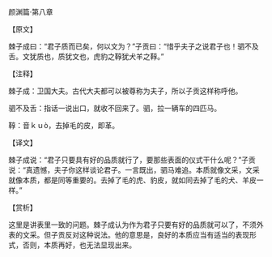 

颜渊篇·第八章

【原文】

棘子成曰：“君子质而已矣，何以文为？”子贡曰：“惜乎夫子之说君子也！驷不及舌。文犹质也，质犹文也，虎豹之鞟犹犬羊之鞟。”

【注释】

棘子成：卫国大夫。古代大夫都可以被尊称为夫子，所以子贡这样称呼他。

驷不及舌：指话一说出口，就收不回来了。驷，拉一辆车的四匹马。

鞟：音ｋｕò，去掉毛的皮，即革。

【译文】

棘子成说：“君子只要具有好的品质就行了，要那些表面的仪式干什么呢？”子贡说：“真遗憾，夫子你这样谈论君子。一言既出，驷马难追。本质就像文采，文采就像本质，都是同等重要的。去掉了毛的虎、豹皮，就如同去掉了毛的犬、羊皮一样。”

【赏析】

这里是讲表里一致的问题。棘子成认为作为君子只要有好的品质就可以了，不须外表的文采。但子贡反对这种说法。他的意思是，良好的本质应当有适当的表现形式，否则，本质再好，也无法显现出来。

